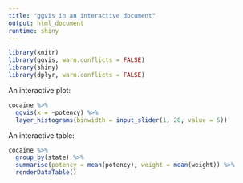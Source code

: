 ```yaml
---
title: "ggvis in an interactive document"
output: html_document
runtime: shiny
---
```


```r
library(knitr)
library(ggvis, warn.conflicts = FALSE)
library(shiny)
library(dplyr, warn.conflicts = FALSE)
```

An interactive plot:

```r
cocaine %>%
  ggvis(x = ~potency) %>%
  layer_histograms(binwidth = input_slider(1, 20, value = 5))  
```


An interactive table:

```r
cocaine %>%
  group_by(state) %>%
  summarise(potency = mean(potency), weight = mean(weight)) %>%
  renderDataTable()
```
